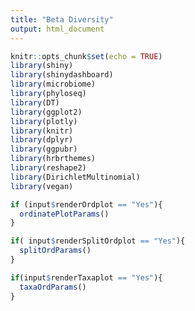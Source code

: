 ```yaml
---
title: "Beta Diversity"
output: html_document
---
```

```r
knitr::opts_chunk$set(echo = TRUE)
library(shiny)
library(shinydashboard)
library(microbiome)
library(phyloseq)
library(DT)
library(ggplot2)
library(plotly)
library(knitr)
library(dplyr)
library(ggpubr)
library(hrbrthemes)
library(reshape2)
library(DirichletMultinomial)
library(vegan)
```


```r
if (input$renderOrdplot == "Yes"){
  ordinatePlotParams()
}
```
```r
if( input$renderSplitOrdplot == "Yes"){
  splitOrdParams()
}
```
```r
if(input$renderTaxaplot == "Yes"){
  taxaOrdParams()
}
```
